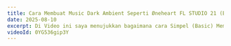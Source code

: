 ---
title: Cara Membuat Music Dark Ambient Seperti Øneheart FL STUDIO 21 (Basic) [Eps 2]
date: 2025-08-10
excerpt: Di Video ini saya menujukkan bagaimana cara Simpel (Basic) Membuat Musik Dark Ambient Seperti øneheart (Kurang Lebih :v)
videoId: 0YG536gip3Y
---
